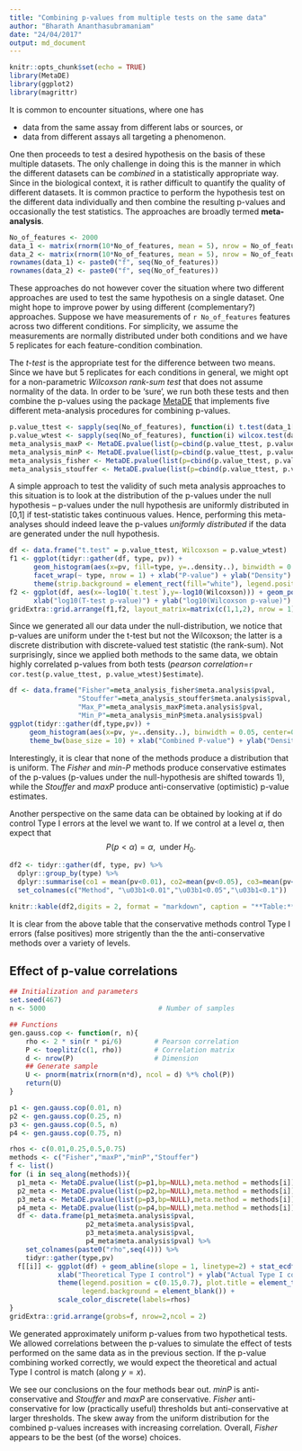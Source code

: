 ```yaml
---
title: "Combining p-values from multiple tests on the same data"
author: "Bharath Ananthasubramaniam"
date: "24/04/2017"
output: md_document
---
```


```r
knitr::opts_chunk$set(echo = TRUE)
library(MetaDE)
library(ggplot2)
library(magrittr)
```

It is common to encounter situations, where one has 

* data from the same assay from different labs or sources, or
* data from different assays all targeting a phenomenon.

One then proceeds to test a desired hypothesis on the basis of these multiple datasets. The only challenge in doing this is the manner in which the different datasets can be *combined* in a statistically appropriate way. Since in the biological context, it is rather difficult to quantify the quality of different datasets. It is common practice to perform the hypothesis test on the different data individually and then combine the resulting p-values and occasionally the test statistics. The approaches are broadly termed **meta-analysis**.

```r
No_of_features <- 2000
data_1 <- matrix(rnorm(10*No_of_features, mean = 5), nrow = No_of_features)
data_2 <- matrix(rnorm(10*No_of_features, mean = 5), nrow = No_of_features)
rownames(data_1) <- paste0("f", seq(No_of_features))
rownames(data_2) <- paste0("f", seq(No_of_features))
```

These approaches do not however cover the situation where two different approaches are used to test the same hypothesis on a single dataset. One might hope to improve power by using different (complementary?) approaches. Suppose we have measurements of `r No_of_features` features across two different conditions. For simplicity, we assume the measurements are normally distributed under both conditions and we have 5 replicates for each feature-condition combination.

The *t-test* is the appropriate test for the difference between two means. Since we have but 5 replicates for each conditions in general, we might opt for a non-parametric *Wilcoxson rank-sum test* that does not assume normality of the data. In order to be 'sure', we run both these tests and then combine the p-values using the package [MetaDE](https://cran.r-project.org/web/packages/MetaDE/index.html) that implements five different meta-analysis procedures for combining p-values.

```r
p.value_ttest <- sapply(seq(No_of_features), function(i) t.test(data_1[i,], data_2[i,], alternative = "two.sided")$p.value)
p.value_wtest <- sapply(seq(No_of_features), function(i) wilcox.test(data_1[i,], data_2[i,], alternative = "two.sided", paired = FALSE, exact = TRUE)$p.value)
meta_analysis_maxP <- MetaDE.pvalue(list(p=cbind(p.value_ttest, p.value_wtest), bp=NULL), meta.method = "maxP")
meta_analysis_minP <- MetaDE.pvalue(list(p=cbind(p.value_ttest, p.value_wtest), bp=NULL), meta.method = "minP")
meta_analysis_fisher <- MetaDE.pvalue(list(p=cbind(p.value_ttest, p.value_wtest), bp=NULL), meta.method = "Fisher")
meta_analysis_stouffer <- MetaDE.pvalue(list(p=cbind(p.value_ttest, p.value_wtest), bp=NULL), meta.method = "Stouffer")
```

A simple approach to test the validity of such meta analysis approaches to this situation is to look at the distribution of the p-values under the null hypothesis -- p-values under the null hypothesis are uniformly distributed in [0,1] if test-statistic takes continuous values. Hence, performing this meta-analyses should indeed leave the p-values *uniformly distributed* if the data are generated under the null hypothesis.

```r
df <- data.frame("t.test" = p.value_ttest, Wilcoxson = p.value_wtest)
f1 <- ggplot(tidyr::gather(df, type, pv)) + 
      geom_histogram(aes(x=pv, fill=type, y=..density..), binwidth = 0.05, center=0.025) + theme_bw(base_size = 8) +
      facet_wrap(~ type, nrow = 1) + xlab("P-value") + ylab("Density") +
      theme(strip.background = element_rect(fill="white"), legend.position = "none")
f2 <- ggplot(df, aes(x=-log10(`t.test`),y=-log10(Wilcoxson))) + geom_point(size=0.5) + theme_bw(base_size = 8) + 
      xlab("log10(T-test p-value)") + ylab("log10(Wilcoxson p-value)") + geom_smooth(method="lm", formula = y~x)
gridExtra::grid.arrange(f1,f2, layout_matrix=matrix(c(1,1,2), nrow = 1))
```

Since we generated all our data under the null-distribution, we notice that p-values are uniform under the t-test but not the Wilcoxson; the latter is a discrete distribution with discrete-valued test statistic (the rank-sum). Not surprisingly, since we applied both methods to the same data, we obtain highly correlated p-values from both tests (*pearson correlation*=`r cor.test(p.value_ttest, p.value_wtest)$estimate`).

```r
df <- data.frame("Fisher"=meta_analysis_fisher$meta.analysis$pval,
                 "Stouffer"=meta_analysis_stouffer$meta.analysis$pval,
                 "Max_P"=meta_analysis_maxP$meta.analysis$pval,
                 "Min_P"=meta_analysis_minP$meta.analysis$pval)
ggplot(tidyr::gather(df,type,pv)) + 
     geom_histogram(aes(x=pv, y=..density..), binwidth = 0.05, center=0.025) + facet_wrap(~type, ncol=2) +
     theme_bw(base_size = 10) + xlab("Combined P-value") + ylab("Density") + theme(strip.background = element_rect(fill = "white"))
```
Interestingly, it is clear that none of the methods produce a distribution that is uniform. The *Fisher* and *min-P* methods produce conservative estimates of the p-values (p-values under the null-hypothesis are shifted towards 1), while the *Stouffer* and *maxP* produce anti-conservative (optimistic) p-value estimates.

Another perspective on the same data can be obtained by looking at if do control Type I errors at the level we want to. If we control at a level $\alpha$, then expect that $$P(p<\alpha)=\alpha,~\textrm{ under }H_0.$$
```r
df2 <- tidyr::gather(df, type, pv) %>% 
  dplyr::group_by(type) %>% 
  dplyr::summarise(co1 = mean(pv<0.01), co2=mean(pv<0.05), co3=mean(pv<0.1)) %>%
  set_colnames(c("Method", "\u03b1<0.01","\u03b1<0.05","\u03b1<0.1"))

knitr::kable(df2,digits = 2, format = "markdown", caption = "**Table:** Control of Type I errors")
```
It is clear from the above table that the conservative methods control Type I errors (false positives) more strigently than the the anti-conservative methods over a variety of levels.

## Effect of p-value correlations
```r
## Initialization and parameters 
set.seed(467)
n <- 5000                            # Number of samples

## Functions
gen.gauss.cop <- function(r, n){
    rho <- 2 * sin(r * pi/6)        # Pearson correlation
    P <- toeplitz(c(1, rho))        # Correlation matrix
    d <- nrow(P)                    # Dimension
    ## Generate sample
    U <- pnorm(matrix(rnorm(n*d), ncol = d) %*% chol(P))
    return(U)
}

p1 <- gen.gauss.cop(0.01, n)
p2 <- gen.gauss.cop(0.25, n)
p3 <- gen.gauss.cop(0.5, n)
p4 <- gen.gauss.cop(0.75, n)

rhos <- c(0.01,0.25,0.5,0.75)
methods <- c("Fisher","maxP","minP","Stouffer")
f <- list()
for (i in seq_along(methods)){
  p1_meta <- MetaDE.pvalue(list(p=p1,bp=NULL),meta.method = methods[i])
  p2_meta <- MetaDE.pvalue(list(p=p2,bp=NULL),meta.method = methods[i])
  p3_meta <- MetaDE.pvalue(list(p=p3,bp=NULL),meta.method = methods[i])
  p4_meta <- MetaDE.pvalue(list(p=p4,bp=NULL),meta.method = methods[i])
  df <- data.frame(p1_meta$meta.analysis$pval,
                   p2_meta$meta.analysis$pval,
                   p3_meta$meta.analysis$pval,
                   p4_meta$meta.analysis$pval) %>% 
    set_colnames(paste0("rho",seq(4))) %>%
    tidyr::gather(type,pv)
  f[[i]] <- ggplot(df) + geom_abline(slope = 1, linetype=2) + stat_ecdf(aes(x=pv, color=type)) + theme_bw() +
            xlab("Theoretical Type I control") + ylab("Actual Type I control") + ggtitle(methods[i]) +
            theme(legend.position = c(0.15,0.7), plot.title = element_text(hjust = 0.5,size = 10), legend.title = element_blank(),
                  legend.background = element_blank()) + 
            scale_color_discrete(labels=rhos) 
}
gridExtra::grid.arrange(grobs=f, nrow=2,ncol = 2)
```
We generated approximately uniform p-values from two hypothetical tests. We allowed correlations between the p-values to simulate the effect of tests performed on the same data as in the previous section. If the p-value combining worked correctly, we would expect the theoretical and actual Type I control is match (along $y=x$).

We see our conclusions on the four methods bear out. *minP* is anti-conservative and *Stouffer* and *maxP* are conservative. *Fisher* anti-conservative for low (practically useful) thresholds but anti-conservative at larger thresholds. The skew away from the uniform distribution for the combined p-values increases with increasing correlation. Overall, *Fisher* appears to be the best (of the worse) choices.
